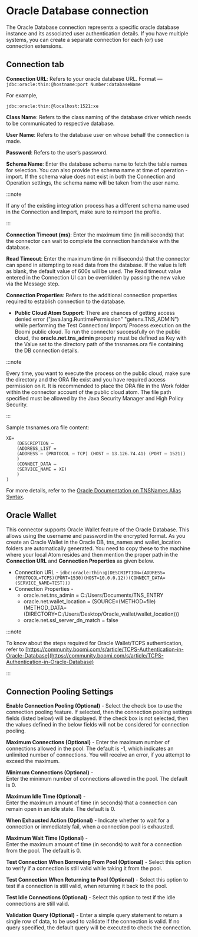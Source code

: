 
# Oracle Database connection

<head>
  <meta name="guidename" content="Integration"/>
  <meta name="context" content="GUID-4895479a-703c-4d75-95ae-5413ac158032"/>
</head>


The Oracle Database connection represents a specific oracle database instance and its associated user authentication details. If you have multiple systems, you can create a separate connection for each \(or\) use connection extensions.

## Connection tab

**Connection URL**: Refers to your oracle database URL. Format — `jdbc:oracle:thin:@hostname:port Number:databaseName`

For example,

```
jdbc:oracle:thin:@localhost:1521:xe
```

**Class Name**: Refers to the class naming of the database driver which needs to be communicated to respective database.

**User Name**: Refers to the database user on whose behalf the connection is made.

**Password**: Refers to the user’s password.

**Schema Name**: Enter the database schema name to fetch the table names for selection. You can also provide the schema name at time of operation - import. If the schema value does not exist in both the Connection and Operation settings, the schema name will be taken from the user name.

    
:::note

If any of the existing integration process has a different schema name used in the Connection and Import, make sure to reimport the profile.

:::

**Connection Timeout \(ms\)**: Enter the maximum time \(in milliseconds\) that the connector can wait to complete the connection handshake with the database.

**Read Timeout**: Enter the maximum time \(in milliseconds\) that the connector can spend in attempting to read data from the database. If the value is left as blank, the default value of 600s will be used. The Read timeout value entered in the Connection UI can be overridden by passing the new value via the Message step.

**Connection Properties**: Refers to the additional connection properties required to establish connection to the database.

-   **Public Cloud Atom Support**: There are chances of getting access denied error \("java.lang.RuntimePermission" "getenv.TNS\_ADMIN"\) while performing the Test Connection/ Import/ Process execution on the Boomi public cloud. To run the connector successfully on the public cloud, the **oracle.net.tns\_admin** property must be defined as Key with the Value set to the directory path of the tnsnames.ora file containing the DB connection details.

                
:::note

Every time, you want to execute the process on the public cloud, make sure the directory and the ORA file exist and you have required access permission on it. It is recommended to place the ORA file in the Work folder within the connector account of the public cloud atom. The file path specified must be allowed by the Java Security Manager and High Policy Security.

:::

Sample tnsnames.ora file content:

```   
XE= 
    (DESCRIPTION —
    (ADDRESS_LIST = 
    (ADDRESS — (PROTOCOL — TCP) (HOST — 13.126.74.41) (PORT — 1521))
    )
    (CONNECT_DATA —
    (SERVICE_NAME = XE)
    )
)
```

For more details, refer to the [Oracle Documentation on TNSNames Alias Syntax](https://docs.oracle.com/en/database/oracle/oracle-database/18/jjdbc/data-sources-and-URLs.html#GUID-DEF609D8-7AF9-4D21-93A7-163DA9593F3A).


## Oracle Wallet

This connector supports Oracle Wallet feature of the Oracle Database. This allows using the username and password in the encrypted format. As you create an Oracle Wallet in the Oracle DB, tns\_names and wallet\_location folders are automatically generated. You need to copy these to the machine where your local Atom resides and then mention the proper path in the **Connection URL** and **Connection Properties** as given below.

-   Connection URL - `jdbc:oracle:thin:@(DESCRIPTION=(ADDRESS=(PROTOCOL=TCPS)(PORT=1530)(HOST=10.0.0.12))(CONNECT_DATA=(SERVICE_NAME=TEST)))`
-   Connection Properties -
    -   oracle.net.tns\_admin = C:/Users/Documents/TNS\_ENTRY
    -   oracle.net.wallet\_location = \(SOURCE=\(METHOD=file\) \(METHOD\_DATA=\(DIRECTORY=C:/Users/Desktop/Oracle\_wallet/wallet\_location)))
    -   oracle.net.ssl\_server\_dn\_match = false


:::note

To know about the steps required for Oracle Wallet/TCPS authentication, refer to [https://community.boomi.com/s/article/TCPS-Authentication-in-Oracle-Database](https://community.boomi.com/s/article/TCPS-Authentication-in-Oracle-Database)

:::

## Connection Pooling Settings

**Enable Connection Pooling \(Optional\)** - 
Select the check box to use the connection pooling feature. If selected, then the connection pooling settings fields \(listed below\) will be displayed. If the check box is not selected, then the values defined in the below fields will not be considered for connection pooling.

**Maximum Connections \(Optional\)** - 
Enter the maximum number of connections allowed in the pool. The default is -1, which indicates an unlimited number of connections. You will receive an error, if you attempt to exceed the maximum.

**Minimum Connections \(Optional\)** -   
Enter the minimum number of connections allowed in the pool. The default is 0.

**Maximum Idle Time \(Optional\)** -   
Enter the maximum amount of time \(in seconds\) that a connection can remain open in an idle state. The default is 0.

**When Exhausted Action \(Optional\)** - 
Indicate whether to wait for a connection or immediately fail, when a connection pool is exhausted.

**Maximum Wait Time \(Optional\)** -  
Enter the maximum amount of time \(in seconds\) to wait for a connection from the pool. The default is 0.

**Test Connection When Borrowing From Pool \(Optional\)** - 
Select this option to verify if a connection is still valid while taking it from the pool.

**Test Connection When Returning to Pool \(Optional\)** - 
Select this option to test if a connection is still valid, when returning it back to the pool.

**Test Idle Connections \(Optional\)** - 
Select this option to test if the idle connections are still valid.

**Validation Query \(Optional\)** - 
Enter a simple query statement to return a single row of data, to be used to validate if the connection is valid. If no query specified, the default query will be executed to check the connection.


<TestConnection />